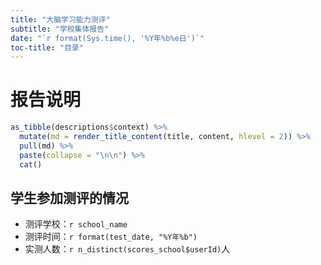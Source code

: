 ```yaml
---
title: "大脑学习能力测评"
subtitle: "学校集体报告"
date: "`r format(Sys.time(), '%Y年%b%e日')`"
toc-title: "目录"
---
```


# 报告说明

```r
as_tibble(descriptions$context) %>%
  mutate(md = render_title_content(title, content, hlevel = 2)) %>%
  pull(md) %>%
  paste(collapse = "\n\n") %>%
  cat()
```

## 学生参加测评的情况

* 测评学校：`r school_name`
* 测评时间：`r format(test_date, "%Y年%b")`
* 实测人数：`r n_distinct(scores_school$userId)`人

